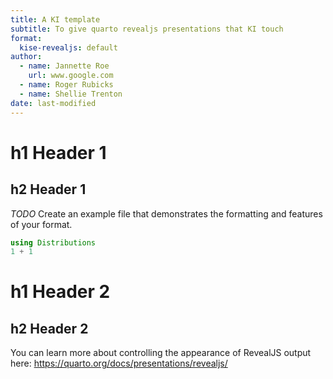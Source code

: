 ```yaml
---
title: A KI template
subtitle: To give quarto revealjs presentations that KI touch
format:
  kise-revealjs: default
author:
  - name: Jannette Roe
    url: www.google.com
  - name: Roger Rubicks
  - name: Shellie Trenton
date: last-modified
---
```


# h1 Header 1

## h2 Header 1

*TODO* Create an example file that demonstrates the formatting and features of your format.

``` julia
using Distributions
1 + 1
```

# h1 Header 2

## h2 Header 2

You can learn more about controlling the appearance of RevealJS output here: <https://quarto.org/docs/presentations/revealjs/>

